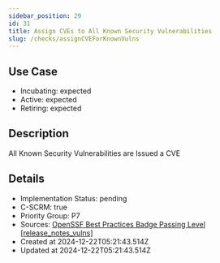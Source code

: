 ```yaml
---
sidebar_position: 29
id: 31
title: Assign CVEs to All Known Security Vulnerabilities
slug: /checks/assignCVEForKnownVulns
---
```


## Use Case
<!-- LEVELS:START -->
- Incubating: expected
- Active: expected
- Retiring: expected
<!-- LEVELS:END -->

<!-- DESCRIPTION:START -->
## Description
All Known Security Vulnerabilities are Issued a CVE
<!-- DESCRIPTION:END -->

<!-- DETAILS:START -->
## Details
- Implementation Status: pending
- C-SCRM: true
- Priority Group: P7
- Sources: [OpenSSF Best Practices Badge Passing Level [release_notes_vulns]](https://www.bestpractices.dev/en/criteria?details=true&rationale=true#0.release_notes_vulns)
- Created at 2024-12-22T05:21:43.514Z
- Updated at 2024-12-22T05:21:43.514Z
<!-- DETAILS:END -->

